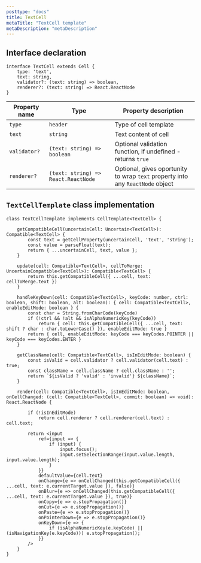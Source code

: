 ```yaml
---
posttype: "docs"
title: TextCell
metaTitle: "TextCell template"
metaDescription: "metaDescription"
---
```


<!-- Number cell allow to customly format number values using `Intl.NumberFormat`.  -->

## Interface declaration 

```tsx
interface TextCell extends Cell {
    type: 'text',
    text: string,
    validator?: (text: string) => boolean,
    renderer?: (text: string) => React.ReactNode
}
```

| Property name     | Type                                  | Property description | 
| ------------      | -------------                         | -------------------- |
| `type`            | `header`                              | Type of cell template | 
| `text`            | `string`                              | Text content of cell | 
| `validator?`      | `(text: string) => boolean`           | Optional validation function, if undefined - returns `true`  | 
| `renderer?`       | `(text: string) => React.ReactNode`   | Optional, gives oportunity to wrap `text` property into any `ReactNode` object | 

## `TextCellTemplate` class implementation

```tsx
class TextCellTemplate implements CellTemplate<TextCell> {

    getCompatibleCell(uncertainCell: Uncertain<TextCell>): Compatible<TextCell> {
        const text = getCellProperty(uncertainCell, 'text', 'string');
        const value = parseFloat(text);
        return { ...uncertainCell, text, value };
    }

    update(cell: Compatible<TextCell>, cellToMerge: UncertainCompatible<TextCell>): Compatible<TextCell> {
        return this.getCompatibleCell({ ...cell, text: cellToMerge.text })
    }

    handleKeyDown(cell: Compatible<TextCell>, keyCode: number, ctrl: boolean, shift: boolean, alt: boolean): { cell: Compatible<TextCell>, enableEditMode: boolean } {
        const char = String.fromCharCode(keyCode)
        if (!ctrl && !alt && isAlphaNumericKey(keyCode))
            return { cell: this.getCompatibleCell({ ...cell, text: shift ? char : char.toLowerCase() }), enableEditMode: true }
        return { cell, enableEditMode: keyCode === keyCodes.POINTER || keyCode === keyCodes.ENTER }
    }

    getClassName(cell: Compatible<TextCell>, isInEditMode: boolean) {
        const isValid = cell.validator ? cell.validator(cell.text) : true;
        const className = cell.className ? cell.className : '';
        return `${isValid ? 'valid' : 'invalid'} ${className}`;
    }

    render(cell: Compatible<TextCell>, isInEditMode: boolean, onCellChanged: (cell: Compatible<TextCell>, commit: boolean) => void): React.ReactNode {

        if (!isInEditMode)
            return cell.renderer ? cell.renderer(cell.text) : cell.text;

        return <input
            ref={input => {
                if (input) {
                    input.focus();
                    input.setSelectionRange(input.value.length, input.value.length);
                }
            }}
            defaultValue={cell.text}
            onChange={e => onCellChanged(this.getCompatibleCell({ ...cell, text: e.currentTarget.value }), false)}
            onBlur={e => onCellChanged(this.getCompatibleCell({ ...cell, text: e.currentTarget.value }), true)}
            onCopy={e => e.stopPropagation()}
            onCut={e => e.stopPropagation()}
            onPaste={e => e.stopPropagation()}
            onPointerDown={e => e.stopPropagation()}
            onKeyDown={e => {
                if (isAlphaNumericKey(e.keyCode) || (isNavigationKey(e.keyCode))) e.stopPropagation();
            }}
        />
    }
}
```